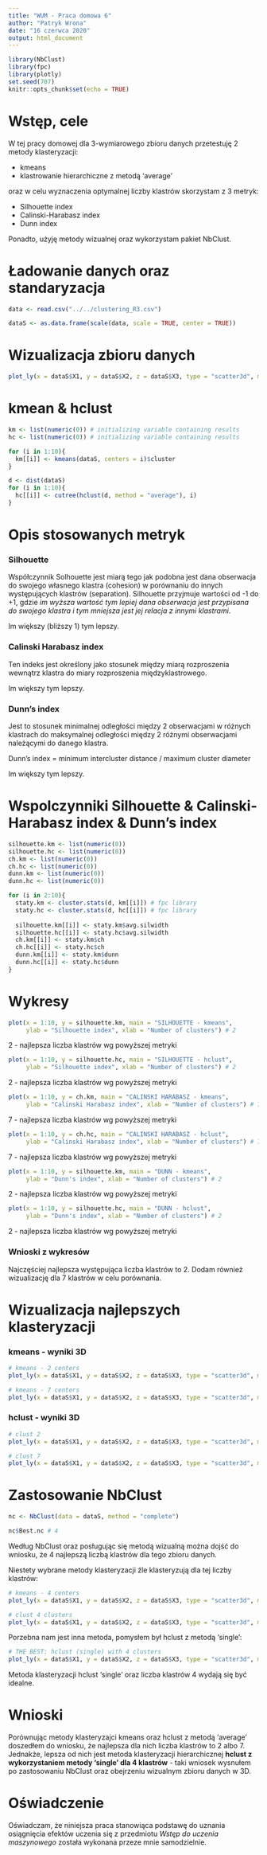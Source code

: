 ```yaml
---
title: "WUM - Praca domowa 6"
author: "Patryk Wrona"
date: "16 czerwca 2020"
output: html_document
---
```


```r
library(NbClust)
library(fpc)
library(plotly)
set.seed(707)
knitr::opts_chunk$set(echo = TRUE)
```


# Wstęp, cele

W tej pracy domowej dla 3-wymiarowego zbioru danych przetestuję 2 metody klasteryzacji:

- kmeans
- klastrowanie hierarchiczne z metodą 'average'

oraz w celu wyznaczenia optymalnej liczby klastrów skorzystam z 3 metryk:

- Silhouette index
- Calinski-Harabasz index
- Dunn index

Ponadto, użyję metody wizualnej oraz wykorzystam pakiet NbClust.

# Ładowanie danych oraz standaryzacja

```r
data <- read.csv("../../clustering_R3.csv")

dataS <- as.data.frame(scale(data, scale = TRUE, center = TRUE))
```

# Wizualizacja zbioru danych

```r
plot_ly(x = dataS$X1, y = dataS$X2, z = dataS$X3, type = "scatter3d", mode = "markers")
```


# kmean & hclust

```r
km <- list(numeric(0)) # initializing variable containing results
hc <- list(numeric(0)) # initializing variable containing results

for (i in 1:10){
  km[[i]] <- kmeans(dataS, centers = i)$cluster
}

d <- dist(dataS)
for (i in 1:10){
  hc[[i]] <- cutree(hclust(d, method = "average"), i)
}
```

# Opis stosowanych metryk


### Silhouette



Współczynnik Solhouette jest miarą tego jak podobna jest dana obserwacja do swojego własnego klastra (cohesion) w porównaniu do innych występujących klastrów (separation). Silhouette przyjmuje wartości od -1 do +1, gdzie *im wyższa wartość tym lepiej dana obserwacja jest przypisana do swojego klastra i tym mniejsza jest jej relacja z innymi klastrami*.

Im większy (bliższy 1) tym lepszy.

### Calinski Harabasz index


Ten indeks jest określony jako stosunek między miarą rozproszenia wewnątrz klastra do miary rozproszenia międzyklastrowego.

Im większy tym lepszy.

### Dunn's index

Jest to stosunek minimalnej odległości między 2 obserwacjami w różnych klastrach do maksymalnej odległości między 2 różnymi obserwacjami należącymi do danego klastra.

Dunn's index = minimum intercluster distance / maximum cluster diameter

Im większy tym lepszy.

# Wspolczynniki Silhouette & Calinski-Harabasz index & Dunn's index

```r
silhouette.km <- list(numeric(0))
silhouette.hc <- list(numeric(0))
ch.km <- list(numeric(0))
ch.hc <- list(numeric(0))
dunn.km <- list(numeric(0))
dunn.hc <- list(numeric(0))

for (i in 2:10){
  staty.km <- cluster.stats(d, km[[i]]) # fpc library
  staty.hc <- cluster.stats(d, hc[[i]]) # fpc library
  
  silhouette.km[[i]] <- staty.km$avg.silwidth 
  silhouette.hc[[i]] <- staty.hc$avg.silwidth
  ch.km[[i]] <- staty.km$ch
  ch.hc[[i]] <- staty.hc$ch
  dunn.km[[i]] <- staty.km$dunn
  dunn.hc[[i]] <- staty.hc$dunn
}
```



# Wykresy

```r
plot(x = 1:10, y = silhouette.km, main = "SILHOUETTE - kmeans", 
     ylab = "Silhouette index", xlab = "Number of clusters") # 2
```

2 - najlepsza liczba klastrów wg powyższej metryki

```r
plot(x = 1:10, y = silhouette.hc, main = "SILHOUETTE - hclust", 
     ylab = "Silhouette index", xlab = "Number of clusters") # 2
```

2 - najlepsza liczba klastrów wg powyższej metryki

```r
plot(x = 1:10, y = ch.km, main = "CALINSKI HARABASZ - kmeans", 
     ylab = "Calinski Harabasz index", xlab = "Number of clusters") # 7
```

7 - najlepsza liczba klastrów wg powyższej metryki

```r
plot(x = 1:10, y = ch.hc, main = "CALINSKI HARABASZ - hclust", 
     ylab = "Calinski Harabasz index", xlab = "Number of clusters") # 7
```

7 - najlepsza liczba klastrów wg powyższej metryki

```r
plot(x = 1:10, y = silhouette.km, main = "DUNN - kmeans", 
     ylab = "Dunn's index", xlab = "Number of clusters") # 2
```

2 - najlepsza liczba klastrów wg powyższej metryki

```r
plot(x = 1:10, y = silhouette.hc, main = "DUNN - hclust", 
     ylab = "Dunn's index", xlab = "Number of clusters") # 2
```

2 - najlepsza liczba klastrów wg powyższej metryki


### Wnioski z wykresów

Najczęściej najlepsza występująca liczba klastrów to 2. Dodam również wizualizację dla 7 klastrów w celu porównania.


# Wizualizacja najlepszych klasteryzacji


### kmeans - wyniki 3D

```r
# kmeans - 2 centers
plot_ly(x = dataS$X1, y = dataS$X2, z = dataS$X3, type = "scatter3d", mode = "markers", color = km[[2]])
```

```r
# kmeans - 7 centers
plot_ly(x = dataS$X1, y = dataS$X2, z = dataS$X3, type = "scatter3d", mode = "markers", color = km[[7]])
```

### hclust - wyniki 3D

```r
# clust 2
plot_ly(x = dataS$X1, y = dataS$X2, z = dataS$X3, type = "scatter3d", mode = "markers", color = hc[[2]])
```

```r
# clust 7
plot_ly(x = dataS$X1, y = dataS$X2, z = dataS$X3, type = "scatter3d", mode = "markers", color = hc[[7]])
```


# Zastosowanie NbClust

```r
nc <- NbClust(data = dataS, method = "complete")

nc$Best.nc # 4
```

Według NbClust oraz posługując się metodą wizualną można dojść do wniosku, że 4 najlepszą liczbą klastrów dla tego zbioru danych.

Niestety wybrane metody klasteryzacji źle klasteryzują dla tej liczby klastrów:

```r
# kmeans - 4 centers
plot_ly(x = dataS$X1, y = dataS$X2, z = dataS$X3, type = "scatter3d", mode = "markers", color = km[[4]])
```

```r
# clust 4 clusters
plot_ly(x = dataS$X1, y = dataS$X2, z = dataS$X3, type = "scatter3d", mode = "markers", color = hc[[4]])
```

Porzebna nam jest inna metoda, pomysłem był hclust z metodą 'single':

```r
# THE BEST: hclust (single) with 4 clusters
plot_ly(x = dataS$X1, y = dataS$X2, z = dataS$X3, type = "scatter3d", mode = "markers", color = cutree(hclust(d, method = 'single'),4))
```

Metoda klasteryzacji hclust 'single' oraz liczba klastrów 4 wydają się być idealne.

# Wnioski

Porównując metody klasteryzajci kmeans oraz hclust z metodą 'average' doszedłem do wniosku, że najlepsza dla nich liczba klastrów to 2 albo 7. Jednakże, lepsza od nich jest metoda klasteryzacji hierarchicznej **hclust z wykorzystaniem metody 'single' dla 4 klastrów** - taki wniosek wysnułem po zastosowaniu NbClust oraz obejrzeniu wizualnym zbioru danych w 3D.


# Oświadczenie

Oświadczam, że niniejsza praca stanowiąca podstawę do uznania osiągnięcia efektów uczenia się z przedmiotu *Wstęp do uczenia maszynowego* została wykonana przeze mnie samodzielnie.


